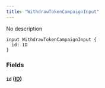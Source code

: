```yaml
---
title: "WithdrawTokenCampaignInput"
---
```


No description

```
input WithdrawTokenCampaignInput {
  id: ID
}

```

### Fields[](#fields "Direct link to heading")

#### `id` ([ID](/developer/graphql-api/references/scalars/id))[](#id-id "Direct link to heading")